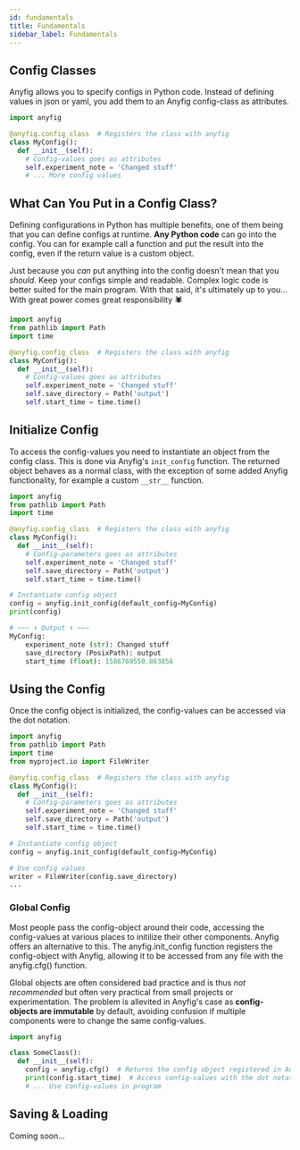 ```yaml
---
id: fundamentals
title: Fundamentals
sidebar_label: Fundamentals
---
```


## Config Classes

Anyfig allows you to specify configs in Python code. Instead of defining values in json or yaml, you add them to an Anyfig config-class as attributes. 

```python
import anyfig

@anyfig.config_class  # Registers the class with anyfig
class MyConfig():
  def __init__(self):
    # Config-values goes as attributes
    self.experiment_note = 'Changed stuff'
    # ... More config values
```

## What Can You Put in a Config Class?

Defining configurations in Python has multiple benefits, one of them being that you can define configs at runtime. **Any Python code** can go into the config. You can for example call a function and put the result into the config, even if the return value is a custom object.

Just because you *can* put anything into the config doesn't mean that you *should*. Keep your configs simple and readable. Complex logic code is better suited for the main program. With that said, it's ultimately up to you... With great power comes great responsibility 🕷️


```python
import anyfig
from pathlib import Path
import time

@anyfig.config_class  # Registers the class with anyfig
class MyConfig():
  def __init__(self):
    # Config-values goes as attributes
    self.experiment_note = 'Changed stuff'
    self.save_directory = Path('output')
    self.start_time = time.time()
```

## Initialize Config

To access the config-values you need to instantiate an object from the config class. This is done via Anyfig's `init_config` function. The returned object behaves as a normal class, with the exception of some added Anyfig functionality, for example a custom `__str__` function.

<!-- contains the config-values specified in the config-class along with anything else you put into along with some extra Anyfig functionality, for example a custom print function. -->


```python
import anyfig
from pathlib import Path
import time

@anyfig.config_class  # Registers the class with anyfig
class MyConfig():
  def __init__(self):
    # Config-parameters goes as attributes
    self.experiment_note = 'Changed stuff'
    self.save_directory = Path('output')
    self.start_time = time.time()

# Instantiate config object
config = anyfig.init_config(default_config=MyConfig)
print(config)

# ~~~ ⬇ Output ⬇ ~~~
MyConfig:
    experiment_note (str): Changed stuff
    save_directory (PosixPath): output
    start_time (float): 1586769550.863856
```

## Using the Config
Once the config object is initialized, the config-values can be accessed via the dot notation. 

```python
import anyfig
from pathlib import Path
import time
from myproject.io import FileWriter

@anyfig.config_class  # Registers the class with anyfig
class MyConfig():
  def __init__(self):
    # Config-parameters goes as attributes
    self.experiment_note = 'Changed stuff'
    self.save_directory = Path('output')
    self.start_time = time.time()

# Instantiate config object
config = anyfig.init_config(default_config=MyConfig)

# Use config values
writer = FileWriter(config.save_directory)
...
```


### Global Config
Most people pass the config-object around their code, accessing the config-values at various places to initilize their other components. Anyfig offers an alternative to this. The anyfig.init_config function registers the config-object with Anyfig, allowing it to be accessed from any file with the anyfig.cfg() function. 

 Global objects are often considered bad practice and is thus _not recommended_ but often very practical from small projects or experimentation. The problem is allevited in Anyfig's case as **config-objects are immutable** by default, avoiding confusion if multiple components were to change the same config-values.

```python title="my_project/another_file.py"
import anyfig

class SomeClass():
  def __init__(self):
    config = anyfig.cfg()  # Returns the config object registered in Anyfig
    print(config.start_time)  # Access config-values with the dot notation
    # ... Use config-values in program
```

## Saving & Loading
Coming soon...
